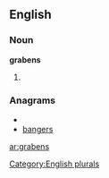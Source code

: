 
==English==

===Noun===
'''grabens'''

# {{plural of|[[graben]]}}

===Anagrams===
* {{alphagram|abegnrs}}
* [[bangers#English|bangers]]

[[Category:English plurals]]

[[ar:grabens]]